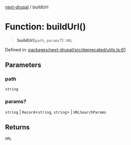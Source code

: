 [next-drupal](../globals.mdx) / buildUrl

# Function: buildUrl()

> **buildUrl**(`path`, `params`?): `URL`

Defined in: [packages/next-drupal/src/deprecated/utils.ts:61](https://github.com/chapter-three/next-drupal/blob/b814feb907442ea504825c35810c973aeb865442/packages/next-drupal/src/deprecated/utils.ts#L61)

## Parameters

### path

`string`

### params?

`string` | `Record`\<`string`, `string`\> | `URLSearchParams`

## Returns

`URL`
